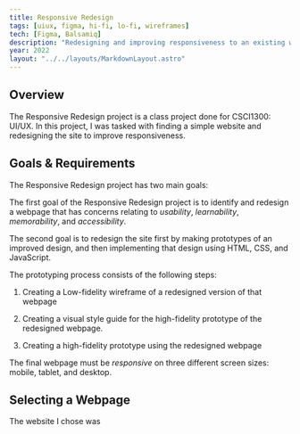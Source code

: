 ```yaml
---
title: Responsive Redesign
tags: [uiux, figma, hi-fi, lo-fi, wireframes]
tech: [Figma, Balsamiq]
description: "Redesigning and improving responsiveness to an existing webpage."
year: 2022
layout: "../../layouts/MarkdownLayout.astro"
---
```


## Overview

The Responsive Redesign project is a class project done for CSCI1300: UI/UX. In
this project, I was tasked with finding a simple website and redesigning the
site to improve responsiveness.

## Goals & Requirements

The Responsive Redesign project has two main goals:

The first goal of the Responsive Redesign project is to identify and redesign a
webpage that has concerns relating to _usability_, _learnability_,
_memorability_, and _accessibility_.

The second goal is to redesign the site first by making prototypes of an
improved design, and then implementing that design using HTML, CSS, and
JavaScript.

The prototyping process consists of the following steps:

1. Creating a Low-fidelity wireframe of a redesigned version of that webpage

2. Creating a visual style guide for the high-fidelity prototype of the
   redesigned webpage.

3. Creating a high-fidelity prototype using the redesigned webpage

The final webpage must be _responsive_ on three different screen sizes: mobile,
tablet, and desktop.

## Selecting a Webpage

The website I chose was
